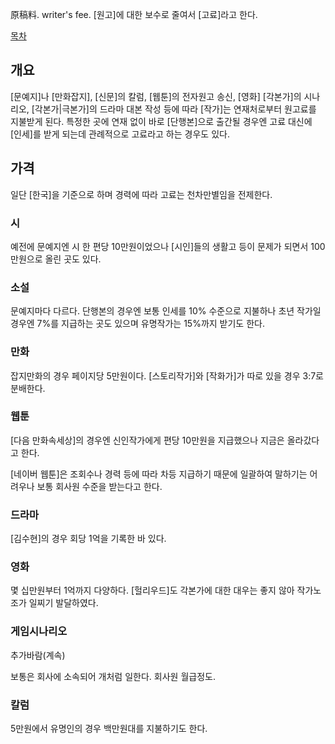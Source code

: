 原稿料. writer's fee. [원고]에 대한 보수로 줄여서 [고료]라고 한다.

[[목차]]
== 개요 ==
[문예지]나 [만화잡지], [신문]의 칼럼, [웹툰]의 전자원고 송신, [영화] [각본가]의 시나리오, [각본가|극본가]의 드라마 대본 작성 등에 따라 [작가]는 연재처로부터 원고료를 지불받게 된다. 특정한 곳에 연재 없이 바로 [단행본]으로 출간될 경우엔 고료 대신에 [인세]를 받게 되는데 관례적으로 고료라고 하는 경우도 있다.
== 가격 ==
일단 [한국]을 기준으로 하며 경력에 따라 고료는 천차만별임을 전제한다.
=== 시 ===
예전에 문예지엔 시 한 편당 10만원이었으나 [시인]들의 생활고 등이 문제가 되면서 100만원으로 올린 곳도 있다.
=== 소설 ===
문예지마다 다르다. 단행본의 경우엔 보통 인세를 10% 수준으로 지불하나 초년 작가일 경우엔 7%를 지급하는 곳도 있으며 유명작가는 15%까지 받기도 한다.
=== 만화 ===
잡지만화의 경우 페이지당 5만원이다. [스토리작가]와 [작화가]가 따로 있을 경우 3:7로 분배한다.
=== 웹툰 ===
[다음 만화속세상]의 경우엔 신인작가에게 편당 10만원을 지급했으나 지금은 올라갔다고 한다.

[네이버 웹툰]은 조회수나 경력 등에 따라 차등 지급하기 때문에 일괄하여 말하기는 어려우나 보통 회사원 수준을 받는다고 한다.
=== 드라마 ===
[김수현]의 경우 회당 1억을 기록한 바 있다.
=== 영화 ===
몇 십만원부터 1억까지 다양하다. [헐리우드]도 각본가에 대한 대우는 좋지 않아 작가노조가 일찌기 발달하였다.
=== 게임시나리오 ===
추가바람(계속)

보통은 회사에 소속되어 개처럼 일한다. 회사원 월급정도.
=== 칼럼 ===
5만원에서 유명인의 경우 백만원대를 지불하기도 한다.
